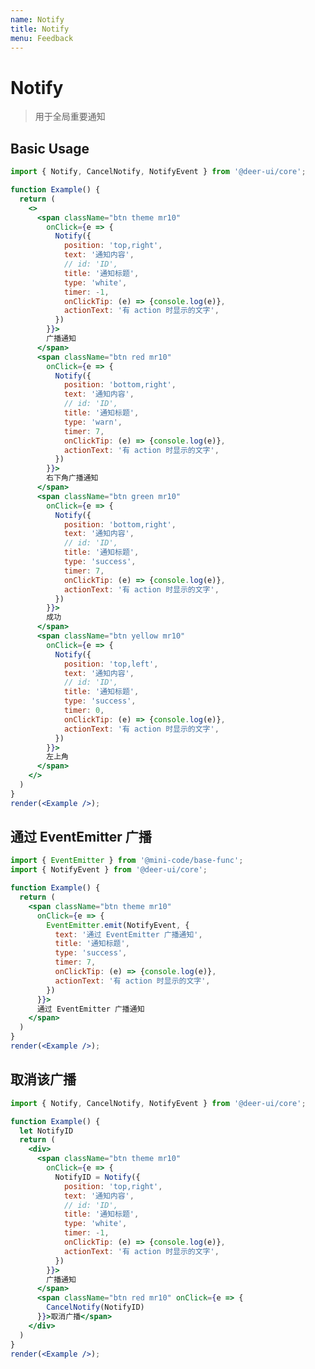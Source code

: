 ```yaml
---
name: Notify
title: Notify
menu: Feedback
---
```



# Notify

> 用于全局重要通知

## Basic Usage

```jsx live noInline
import { Notify, CancelNotify, NotifyEvent } from '@deer-ui/core';

function Example() {
  return (
    <>
      <span className="btn theme mr10"
        onClick={e => {
          Notify({
            position: 'top,right',
            text: '通知内容',
            // id: 'ID',
            title: '通知标题',
            type: 'white',
            timer: -1,
            onClickTip: (e) => {console.log(e)},
            actionText: '有 action 时显示的文字',
          })
        }}>
        广播通知
      </span>
      <span className="btn red mr10"
        onClick={e => {
          Notify({
            position: 'bottom,right',
            text: '通知内容',
            // id: 'ID',
            title: '通知标题',
            type: 'warn',
            timer: 7,
            onClickTip: (e) => {console.log(e)},
            actionText: '有 action 时显示的文字',
          })
        }}>
        右下角广播通知
      </span>
      <span className="btn green mr10"
        onClick={e => {
          Notify({
            position: 'bottom,right',
            text: '通知内容',
            // id: 'ID',
            title: '通知标题',
            type: 'success',
            timer: 7,
            onClickTip: (e) => {console.log(e)},
            actionText: '有 action 时显示的文字',
          })
        }}>
        成功
      </span>
      <span className="btn yellow mr10"
        onClick={e => {
          Notify({
            position: 'top,left',
            text: '通知内容',
            // id: 'ID',
            title: '通知标题',
            type: 'success',
            timer: 0,
            onClickTip: (e) => {console.log(e)},
            actionText: '有 action 时显示的文字',
          })
        }}>
        左上角
      </span>
    </>
  )
}
render(<Example />);
```

## 通过 EventEmitter 广播

```jsx live noInline
import { EventEmitter } from '@mini-code/base-func';
import { NotifyEvent } from '@deer-ui/core';

function Example() {
  return (
    <span className="btn theme mr10"
      onClick={e => {
        EventEmitter.emit(NotifyEvent, {
          text: '通过 EventEmitter 广播通知',
          title: '通知标题',
          type: 'success',
          timer: 7,
          onClickTip: (e) => {console.log(e)},
          actionText: '有 action 时显示的文字',
        })
      }}>
      通过 EventEmitter 广播通知
    </span>
  )
}
render(<Example />);
```

## 取消该广播

```jsx live noInline
import { Notify, CancelNotify, NotifyEvent } from '@deer-ui/core';

function Example() {
  let NotifyID
  return (
    <div>
      <span className="btn theme mr10"
        onClick={e => {
          NotifyID = Notify({
            position: 'top,right',
            text: '通知内容',
            // id: 'ID',
            title: '通知标题',
            type: 'white',
            timer: -1,
            onClickTip: (e) => {console.log(e)},
            actionText: '有 action 时显示的文字',
          })
        }}>
        广播通知
      </span>
      <span className="btn red mr10" onClick={e => {
        CancelNotify(NotifyID)
      }}>取消广播</span>
    </div>
  )
}
render(<Example />);
```
